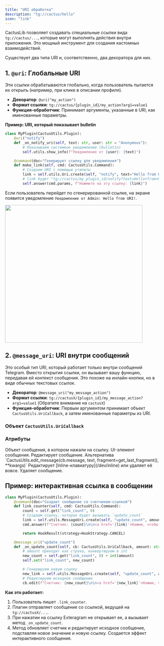 ```yaml
---
title: "URI обработка"
description: "tg://cactus/hello"
icon: "link"
---
```

CactusLib позволяет создавать специальные ссылки вида `tg://cactus/...`, которые могут выполнять действия внутри приложения. Это мощный инструмент для создания кастомных взаимодействий.

Существует два типа URI и, соответственно, два декоратора для них.

## 1. `@uri`: Глобальные URI

Эти ссылки обрабатываются глобально, когда пользователь пытается их открыть (например, при клике в описании профиля).

* **Декоратор**: `@uri("my_action")`
* **Формат ссылки**: `tg://cactus/{plugin_id}/my_action?arg1=value1`
* **Функция-обработчик**: Принимает аргументы, указанные в URI, как именованные параметры.

**Пример: URI, который показывает bulletin**
```python
class MyPlugin(CactusUtils.Plugin):
    @uri("notify")
    def _on_notify_uri(self, text: str, user: str = "Anonymous"):
        # Показываем системное уведомление (bulletin)
        self.utils.show_info(f"Уведомление от {user}: {text}")

    @command(doc="Генерирует ссылку для уведомления")
    def make_link(self, cmd: CactusUtils.Command):
        # Создаем URI с помощью утилиты
        link = self.utils.Uri.create(self, "notify", text="Hello from URI!", user="Admin")
        # link будет "tg://cactus/my_plugin_id/notify?text=Hello+from+URI%21&user=Admin"
        self.answer(cmd.params, f"Нажмите на эту ссылку: {link}")
```

Если пользователь перейдет по сгенерированной ссылке, на экране появится уведомление `Уведомление от Admin: Hello from URI!`.

<Frame>
    <img src="/images/example_uri1.png" width="450" />
</Frame>

## 2\. `@message_uri`: URI внутри сообщений

Это особый тип URI, который работает только внутри сообщений Telegram. Вместо открытия ссылки, он вызывает вашу функцию, передавая ей контекст сообщения. Это похоже на инлайн-кнопки, но в виде обычных текстовых ссылок.

  * **Декоратор**: `@message_uri("my_message_action")`
  * **Формат ссылки**: `tg://cactusX/{plugin_id}/my_message_action?arg1=value1` (Обратите внимание на `cactusX`)
  * **Функция-обработчик**: Первым аргументом принимает объект `CactusUtils.UriCallback`, а затем именованные параметры из URI.

### Объект `CactusUtils.UriCallback`

### Атрибуты
<ParamField path="message" type="MessageObject">
  Объект сообщения, в котором нажали на ссылку.
</ParamField>

<ParamField path="cell" type="ChatMessageCell">
  UI-элемент сообщения.
</ParamField>

<ParamField path="edit(text, **kwargs)" type="func">
  Редактирует сообщение. Альтернатива `CactusUtils.edit_message(cb.message, text, fragment=get_last_fragment(), **kwargs)`
</ParamField>

<ParamField path="edit_markup(markup=None)" type="func">
  Редактирует [Inline-клавиатуру](/dev/inline) или удаляет её вовсе.
</ParamField>

<ParamField path="delete()" type="func">
  Удаляет сообщение.
</ParamField>

## Пример: интерактивная ссылка в сообщении

```python counter.plugin icon="python" lines expandable
class MyPlugin(CactusUtils.Plugin):
    @command(doc="Создает сообщение со счетчиком-ссылкой")
    def link_counter(self, cmd: CactusUtils.Command):
        count = self.get("link_count", 0)
        # Создаем ссылку, которая будет вызывать `update_count`
        link = self.utils.MessageUri.create(self, "update_count", amount=1)
        cmd.answer(f"Счетчик: {count}\n\n<a href='{link}'>Нажми, чтобы увеличить</a>")

        return HookResult(strategy=HookStrategy.CANCEL)

    @message_uri("update_count")
    def _on_update_count(self, cb: CactusUtils.UriCallback, amount: str):
        # amount приходит как строка, конвертируем в int
        new_count = self.get("link_count", 0) + int(amount)
        self.set("link_count", new_count)

        # Генерируем новую ссылку
        new_link = self.utils.MessageUri.create(self, "update_count", amount=1)
        # Редактируем исходное сообщение
        cb.edit(f"Счетчик: {new_count}\n\n<a href='{new_link}'>Нажми, чтобы увеличить</a>")
```

**Как это работает:**

1.  Пользователь пишет `.link_counter`.
2.  Плагин отправляет сообщение со ссылкой, ведущей на `tg://cactusX/...`.
3.  При нажатии на ссылку Exteragram не открывает ее, а вызывает метод `_on_update_count`.
4.  Метод обновляет счетчик и редактирует исходное сообщение, подставляя новое значение и новую ссылку. Создается эффект интерактивного сообщения.
